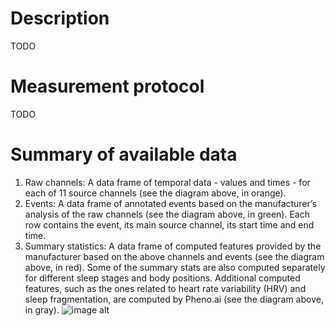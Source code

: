 # Description

TODO

# Measurement protocol

TODO

# Summary of available data

1. Raw channels: A data frame of temporal data - values and times - for each of 11 source channels (see the diagram above, in orange).
2. Events: A data frame of annotated events based on the manufacturer’s analysis of the raw channels (see the diagram above, in green). Each row contains the event, its main source channel, its start time and end time.
3. Summary statistics: A data frame of computed features provided by the manufacturer based on the above channels and events (see the diagram above, in red). Some of the summary stats are also computed separately for different sleep stages and body positions. Additional computed features, such as the ones related to heart rate variability (HRV) and sleep fragmentation, are computed by Pheno.ai (see the diagram above, in gray).
   ![image alt](/md/folders/1/sleep_info_figure1.png)
